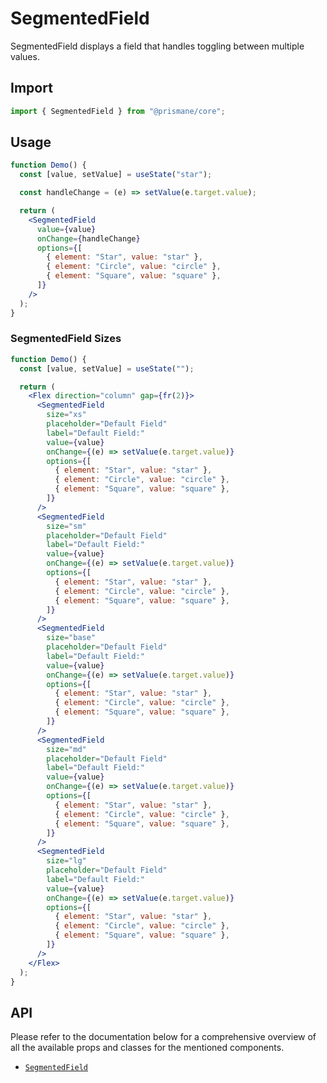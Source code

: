 # SegmentedField

SegmentedField displays a field that handles toggling between multiple values.

## Import

```js
import { SegmentedField } from "@prismane/core";
```

## Usage

```jsx
function Demo() {
  const [value, setValue] = useState("star");

  const handleChange = (e) => setValue(e.target.value);

  return (
    <SegmentedField
      value={value}
      onChange={handleChange}
      options={[
        { element: "Star", value: "star" },
        { element: "Circle", value: "circle" },
        { element: "Square", value: "square" },
      ]}
    />
  );
}
```

### SegmentedField Sizes

```jsx
function Demo() {
  const [value, setValue] = useState("");

  return (
    <Flex direction="column" gap={fr(2)}>
      <SegmentedField
        size="xs"
        placeholder="Default Field"
        label="Default Field:"
        value={value}
        onChange={(e) => setValue(e.target.value)}
        options={[
          { element: "Star", value: "star" },
          { element: "Circle", value: "circle" },
          { element: "Square", value: "square" },
        ]}
      />
      <SegmentedField
        size="sm"
        placeholder="Default Field"
        label="Default Field:"
        value={value}
        onChange={(e) => setValue(e.target.value)}
        options={[
          { element: "Star", value: "star" },
          { element: "Circle", value: "circle" },
          { element: "Square", value: "square" },
        ]}
      />
      <SegmentedField
        size="base"
        placeholder="Default Field"
        label="Default Field:"
        value={value}
        onChange={(e) => setValue(e.target.value)}
        options={[
          { element: "Star", value: "star" },
          { element: "Circle", value: "circle" },
          { element: "Square", value: "square" },
        ]}
      />
      <SegmentedField
        size="md"
        placeholder="Default Field"
        label="Default Field:"
        value={value}
        onChange={(e) => setValue(e.target.value)}
        options={[
          { element: "Star", value: "star" },
          { element: "Circle", value: "circle" },
          { element: "Square", value: "square" },
        ]}
      />
      <SegmentedField
        size="lg"
        placeholder="Default Field"
        label="Default Field:"
        value={value}
        onChange={(e) => setValue(e.target.value)}
        options={[
          { element: "Star", value: "star" },
          { element: "Circle", value: "circle" },
          { element: "Square", value: "square" },
        ]}
      />
    </Flex>
  );
}
```

## API

Please refer to the documentation below for a comprehensive overview of all the available props and classes for the mentioned components.

- [`SegmentedField`](/docs/components-api/segmented-field-api)
